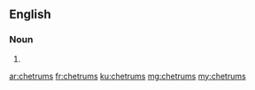 ==English==

===Noun===
{{head|en}}

# {{plural of|chetrum}}

[[ar:chetrums]]
[[fr:chetrums]]
[[ku:chetrums]]
[[mg:chetrums]]
[[my:chetrums]]